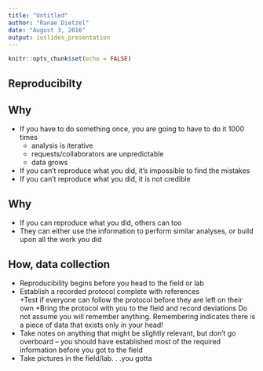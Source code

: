 ```yaml
---
title: "Untitled"
author: "Ranae Dietzel"
date: "August 3, 2016"
output: ioslides_presentation
---
```


```r
knitr::opts_chunk$set(echo = FALSE)
```

## Reproducibilty

## Why
* If you have to do something once, you are going to have to do it 1000 times  
  + analysis is iterative  
  + requests/collaborators are unpredictable  
  + data grows
* If you can't reproduce what you did, it's impossible to find the mistakes
* If you can't reproduce what you did, it is not credible
  

## Why
* If you can reproduce what you did, others can too  
* They can either use the information to perform similar analyses, or build upon all the work you did

## How, data collection
* Reproducibility begins before you head to the field or lab
* Establish a recorded protocol complete with references  
  +Test if everyone can follow the protocol before they are left on their own
  +Bring the protocol with you to the field and record deviations
Do not assume you will remember anything. Remembering indicates there is a piece of data that exists only in your head!  
* Take notes on anything that might be slightly relevant, but don't go overboard -- you should have established most of the required information before you got to the field  
* Take pictures in the field/lab. . .you gotta

## 
